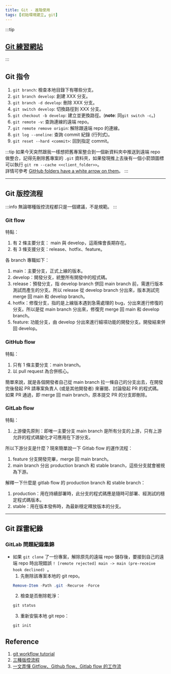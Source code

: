 ```yaml
---
title: Git - 進階使用
tags: [初始環境建立, git]
---
```

:::tip
## [Git 練習網站](https://learngitbranching.js.org/?locale=zh_TW)
:::

## Git 指令
1. `git branch`: 檢查本地目錄下有哪些分支。
2. `git branch develop`: 創建 XXX 分支。
3. `git branch -d develop`: 刪除 XXX 分支。
4. `git switch develop`: 切換路徑到 XXX 分支。
5. `git checkout -b develop`: 建立並更換路徑。(**note**: 同`git switch -c`。)
6. `git remote -v`: 查詢連線的遠端 repo。
7. `git remote remove origin`: 解除跟遠端 repo 的連線。
8. `git log --oneline`: 查詢 commit 紀錄 (行列式)。
9. `git reset --hard <commit>`: 回到指定 commit。

:::tip
如果今天突然跟我一樣想把舊專案整合到一個新資料夾中推送到遠端 repo 做整合，記得先刪除舊專案的 `.git` 資料夾，如果發現推上去後有一個小箭頭圖標可以執行 `git rm --cache <<client_folder>>`。  
詳情可參考 [GitHub folders have a white arrow on them](https://stackoverflow.com/questions/62056294/github-folders-have-a-white-arrow-on-them)。
:::

---

## Git 版控流程
:::info
無論哪種版控流程都只是一個建議，不是規範。
:::
### Git flow
特點：  
1. 有 2 條主要分支： main 與 develop，這兩條會長期存在。
2. 有 3 條支援分支：release、hotfix、feature。

各 branch 專職如下：
1. main：主要分支，正式上線的版本。
2. develop：開發分支，統整所有開發中的程式碼。
3. release：預發分支，指 develop branch 併回 main branch 前，需進行版本測試而產生的分支。所以 release 從 develop branch 分出來，版本測試完 merge 回 main 和 develop branch。
4. hotfix：修復分支，指的是上線版本遇到急需處理的 bug，分出來進行修復的分支。所以是從 main branch 分出來，修復完 merge 回 main 和 develop branch。
5. feature: 功能分支，由 develop 分出來進行細項功能的開發分支。開發結束併回 develop。

### GitHub flow
特點：  
1. 只有 1 條主要分支：main branch。
2. 以 pull request 為合併核心。

簡單來說，就是各個開發者自己從 main branch 拉一條自己的分支出去，在開發完後發起 PR 請專案負責人 (或是其他開發者) 來審閱、討論發起 PR 的程式碼。  
如果 PR 通過，即 merge 回 main branch，原本提交 PR 的分支即刪除。

### GitLab flow
特點：  
1. 上游優先原則：即唯一主要分支 main branch 是所有分支的上游，只有上游允許的程式碼變化才可應用在下游分支。

所以下游分支是什麼？現來簡單說一下 Gitlab flow 的運作流程：
1. feature 分支開發完畢，merge 回 main branch。
2. main branch 分出 production branch 和 stable branch，這些分支就會被視為下游。

解釋一下什麼是 gitlab flow 的 production branch 和 stable branch：
1. production：用在持續部署時，此分支的程式碼應是隨時可部署、經測試的穩定程式碼版本。
2. stable：用在版本發佈時，為最新穩定釋放版本的分支。

---

## Git 踩雷紀錄
### GitLab 問題紀錄集錦
* 如果 `git clone` 了一份專案，解除原先的遠端 repo 儲存後，要接到自己的遠端 repo 時出現錯誤 `! [remote rejected] main -> main (pre-receive hook declined) `。
    1. 先刪除該專案本地的 git repo。
    ```powershell
    Remove-Item -Path .git -Recurse -Force
    ```
    2. 檢查是否刪除乾淨：
    ```powershell
    git status
    ```
    3. 重新安裝本地 git repo：
    ```powershell
    git init
    ```

## Reference
1. [git workflow tutorial](https://github.com/xirong/my-git/blob/master/git-workflow-tutorial.md)
2. [三種版控流程](https://medium.com/@lf2lf2111/%E4%B8%89%E7%A8%AE%E7%89%88%E6%8E%A7%E6%B5%81%E7%A8%8B-29c82f5d4469)
3. [一文弄懂 Gitflow、Github flow、Gitlab flow 的工作流](https://cloud.tencent.com/developer/article/1646937)

